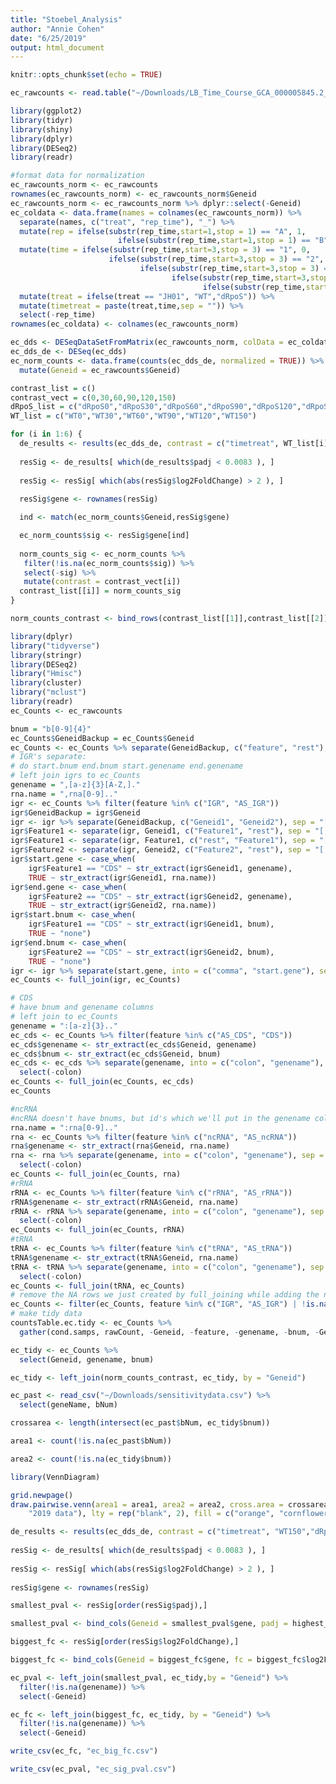```yaml
---
title: "Stoebel_Analysis"
author: "Annie Cohen"
date: "6/25/2019"
output: html_document
---
```


```r
knitr::opts_chunk$set(echo = TRUE)
```

```r
ec_rawcounts <- read.table("~/Downloads/LB_Time_Course_GCA_000005845.2_ASM584v2_genomic_counts.txt", header = TRUE)

library(ggplot2)
library(tidyr)
library(shiny)
library(dplyr)
library(DESeq2)
library(readr)
```

```r
#format data for normalization
ec_rawcounts_norm <- ec_rawcounts
rownames(ec_rawcounts_norm) <- ec_rawcounts_norm$Geneid
ec_rawcounts_norm <- ec_rawcounts_norm %>% dplyr::select(-Geneid)
ec_coldata <- data.frame(names = colnames(ec_rawcounts_norm)) %>%
  separate(names, c("treat", "rep_time"), "_") %>%
  mutate(rep = ifelse(substr(rep_time,start=1,stop = 1) == "A", 1, 
                        ifelse(substr(rep_time,start=1,stop = 1) == "B", 2, 3))) %>%
  mutate(time = ifelse(substr(rep_time,start=3,stop = 3) == "1", 0,
                      ifelse(substr(rep_time,start=3,stop = 3) == "2", 30,
                             ifelse(substr(rep_time,start=3,stop = 3) == "3", 60,
                                    ifelse(substr(rep_time,start=3,stop = 3) == "4", 90,
                                           ifelse(substr(rep_time,start=3,stop = 3) == "5", 120, 150)))))) %>%
  mutate(treat = ifelse(treat == "JH01", "WT","dRpoS")) %>%
  mutate(timetreat = paste(treat,time,sep = "")) %>%
  select(-rep_time)
rownames(ec_coldata) <- colnames(ec_rawcounts_norm)
```


```r
ec_dds <- DESeqDataSetFromMatrix(ec_rawcounts_norm, colData = ec_coldata, design = ~ timetreat)
ec_dds_de <- DESeq(ec_dds)
ec_norm_counts <- data.frame(counts(ec_dds_de, normalized = TRUE)) %>%
  mutate(Geneid = ec_rawcounts$Geneid)

```

```r
contrast_list = c()
contrast_vect = c(0,30,60,90,120,150)
dRpoS_list = c("dRpoS0","dRpoS30","dRpoS60","dRpoS90","dRpoS120","dRpoS150")
WT_list = c("WT0","WT30","WT60","WT90","WT120","WT150")

for (i in 1:6) {
  de_results <- results(ec_dds_de, contrast = c("timetreat", WT_list[i],dRpoS_list[i]))
  
  resSig <- de_results[ which(de_results$padj < 0.0083 ), ]
  
  resSig <- resSig[ which(abs(resSig$log2FoldChange) > 2 ), ]
  
  resSig$gene <- rownames(resSig)

  ind <- match(ec_norm_counts$Geneid,resSig$gene)

  ec_norm_counts$sig <- resSig$gene[ind]
  
  norm_counts_sig <- ec_norm_counts %>%
   filter(!is.na(ec_norm_counts$sig)) %>%
   select(-sig) %>%
   mutate(contrast = contrast_vect[i])
  contrast_list[[i]] = norm_counts_sig
}

norm_counts_contrast <- bind_rows(contrast_list[[1]],contrast_list[[2]],contrast_list[[3]],contrast_list[[4]],contrast_list[[5]],contrast_list[[6]])
```

```r
library(dplyr)
library("tidyverse")
library(stringr)
library(DESeq2)
library("Hmisc")
library(cluster)
library("mclust")
library(readr)
ec_Counts <- ec_rawcounts
```


```r
bnum = "b[0-9]{4}"
ec_Counts$GeneidBackup = ec_Counts$Geneid
ec_Counts <- ec_Counts %>% separate(GeneidBackup, c("feature", "rest"), sep="[:]")
# IGR's separate: 
# do start.bnum end.bnum start.genename end.genename
# left join igrs to ec_Counts
genename = ",[a-z]{3}[A-Z,]."
rna.name = ",rna[0-9].."
igr <- ec_Counts %>% filter(feature %in% c("IGR", "AS_IGR"))
igr$GeneidBackup = igr$Geneid
igr <- igr %>% separate(GeneidBackup, c("Geneid1", "Geneid2"), sep = "[/]")
igr$Feature1 <- separate(igr, Geneid1, c("Feature1", "rest"), sep = "[,]")$Feature1
igr$Feature1 <- separate(igr, Feature1, c("rest", "Feature1"), sep = "[()]")$Feature1
igr$Feature2 <- separate(igr, Geneid2, c("Feature2", "rest"), sep = "[,]")$Feature2
igr$start.gene <- case_when(
    igr$Feature1 == "CDS" ~ str_extract(igr$Geneid1, genename),
    TRUE ~ str_extract(igr$Geneid1, rna.name))
igr$end.gene <- case_when(
    igr$Feature2 == "CDS" ~ str_extract(igr$Geneid2, genename),
    TRUE ~ str_extract(igr$Geneid2, rna.name))
igr$start.bnum <- case_when(
    igr$Feature1 == "CDS" ~ str_extract(igr$Geneid1, bnum),
    TRUE ~ "none")
igr$end.bnum <- case_when(
    igr$Feature2 == "CDS" ~ str_extract(igr$Geneid2, bnum),
    TRUE ~ "none")
igr <- igr %>% separate(start.gene, into = c("comma", "start.gene"), sep = "[,]") %>% select(-comma) %>% separate(end.gene, into = c("comma", "end.gene"), sep = "[,]") %>% select(-comma)
ec_Counts <- full_join(igr, ec_Counts)
```


```r
# CDS
# have bnum and genename columns
# left join to ec_Counts
genename = ":[a-z]{3}.."
ec_cds <- ec_Counts %>% filter(feature %in% c("AS_CDS", "CDS")) 
ec_cds$genename <- str_extract(ec_cds$Geneid, genename)
ec_cds$bnum <- str_extract(ec_cds$Geneid, bnum)
ec_cds <- ec_cds %>% separate(genename, into = c("colon", "genename"), sep = ":") %>%
  select(-colon)
ec_Counts <- full_join(ec_Counts, ec_cds)
ec_Counts 
```


```r
#ncRNA
#ncRNA doesn't have bnums, but id's which we'll put in the genename column
rna.name = ":rna[0-9].."
rna <- ec_Counts %>% filter(feature %in% c("ncRNA", "AS_ncRNA"))
rna$genename <- str_extract(rna$Geneid, rna.name)
rna <- rna %>% separate(genename, into = c("colon", "genename"), sep = ":") %>%
  select(-colon)
ec_Counts <- full_join(ec_Counts, rna)
#rRNA
rRNA <- ec_Counts %>% filter(feature %in% c("rRNA", "AS_rRNA"))
rRNA$genename <- str_extract(rRNA$Geneid, rna.name)
rRNA <- rRNA %>% separate(genename, into = c("colon", "genename"), sep = ":") %>%
  select(-colon)
ec_Counts <- full_join(ec_Counts, rRNA)
#tRNA
tRNA <- ec_Counts %>% filter(feature %in% c("tRNA", "AS_tRNA"))
tRNA$genename <- str_extract(tRNA$Geneid, rna.name)
tRNA <- tRNA %>% separate(genename, into = c("colon", "genename"), sep = ":") %>%
  select(-colon)
ec_Counts <- full_join(tRNA, ec_Counts)
# remove the NA rows we just created by full_joining while adding the ncRNA, rRNA, tRNA genenames
ec_Counts <- filter(ec_Counts, feature %in% c("IGR", "AS_IGR") | !is.na(genename))
# make tidy data
countsTable.ec.tidy <- ec_Counts %>%
  gather(cond.samps, rawCount, -Geneid, -feature, -genename, -bnum, -Geneid1, -Geneid2, -Feature1, -Feature2, -start.gene, -end.gene, -start.bnum, - end.bnum)

ec_tidy <- ec_Counts %>%
  select(Geneid, genename, bnum)
```

```r
ec_tidy <- left_join(norm_counts_contrast, ec_tidy, by = "Geneid")

ec_past <- read_csv("~/Downloads/sensitivitydata.csv") %>%
  select(geneName, bNum)
```

```r

crossarea <- length(intersect(ec_past$bNum, ec_tidy$bnum))

area1 <- count(!is.na(ec_past$bNum))

area2 <- count(!is.na(ec_tidy$bnum))

library(VennDiagram)

grid.newpage()
draw.pairwise.venn(area1 = area1, area2 = area2, cross.area = crossarea, category = c("2017 data", 
    "2019 data"), lty = rep("blank", 2), fill = c("orange", "cornflowerblue"), cex = 2, cat.cex = 1.3)
```

```r
de_results <- results(ec_dds_de, contrast = c("timetreat", "WT150","dRpoS150"))
  
resSig <- de_results[ which(de_results$padj < 0.0083 ), ]
  
resSig <- resSig[ which(abs(resSig$log2FoldChange) > 2 ), ]
  
resSig$gene <- rownames(resSig)

smallest_pval <- resSig[order(resSig$padj),]

smallest_pval <- bind_cols(Geneid = smallest_pval$gene, padj = highest_pval$padj)

biggest_fc <- resSig[order(resSig$log2FoldChange),]

biggest_fc <- bind_cols(Geneid = biggest_fc$gene, fc = biggest_fc$log2FoldChange)

ec_pval <- left_join(smallest_pval, ec_tidy,by = "Geneid") %>%
  filter(!is.na(genename)) %>%
  select(-Geneid)

ec_fc <- left_join(biggest_fc, ec_tidy, by = "Geneid") %>%
  filter(!is.na(genename)) %>%
  select(-Geneid)

write_csv(ec_fc, "ec_big_fc.csv")

write_csv(ec_pval, "ec_sig_pval.csv")
```

```r
```


